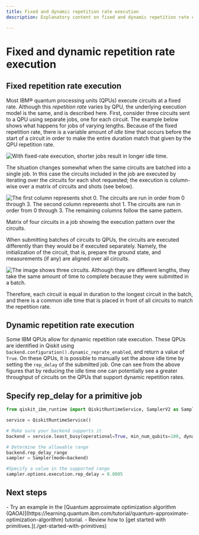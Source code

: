 ```yaml
---
title: Fixed and dynamic repetition rate execution
description: Explanatory content on fixed and dynamic repetition rate execution

---
```


# Fixed and dynamic repetition rate execution

## Fixed repetition rate execution

Most IBM&reg; quantum processing units (QPUs) execute circuits at a fixed rate. Although this *repetition rate* varies by QPU, the underlying execution model is the same, and is described here. First, consider three circuits sent to a QPU using separate jobs, one for each circuit. The example below shows what happens for jobs of varying lengths. Because of the fixed repetition rate, there is a variable amount of *idle time* that occurs before the start of a circuit in order to make the entire duration match that given by the QPU repetition rate.

![With fixed-rate execution, shorter jobs result in longer idle time.](/images/guides/repetition-rate-execution/fixed_single_circuit1.avif "Idle time versus job length")

The situation changes somewhat when the same circuits are batched into a single job. In this case the circuits included in the job are executed by iterating over the circuits for each shot requested; the execution is column-wise over a matrix of circuits and shots (see below).

![The first column represents shot 0.  The circuits are run in order from 0 through 3.  The second column represents shot 1.  The circuits are run in order from 0 through 3.  The remaining columns follow the same pattern. ](/images/guides/repetition-rate-execution/circuits_shots_matrix1.avif "Column-wise execution matrix")

Matrix of four circuits in a job showing the execution pattern over the circuits.

When submitting batches of circuits to QPUs, the circuits are executed differently than they would be if executed separately. Namely, the initialization of the circuit, that is, prepare the ground state, and measurements (if any) are aligned over all circuits.

![The image shows three circuits.  Although they are different lengths, they take the same amount of time to complete because they were submitted in a batch.](/images/guides/repetition-rate-execution/fixed_batch_circuit1.avif)

Therefore, each circuit is equal in duration to the longest circuit in the batch, and there is a common idle time that is placed in front of all circuits to match the repetition rate.

## Dynamic repetition rate execution

Some IBM QPUs allow for dynamic repetition rate execution. These QPUs are identified in Qiskit using `backend.configuration().dynamic_reprate_enabled`, and return a value of `True`. On these QPUs, it is possible to manually set the above idle time by setting the `rep_delay` of the submitted job. One can see from the above figures that by reducing the idle time one can potentially see a greater throughput of circuits on the QPUs that support dynamic repetition rates.

## Specify rep_delay for a primitive job

```python
from qiskit_ibm_runtime import QiskitRuntimeService, SamplerV2 as Sampler

service = QiskitRuntimeService()

# Make sure your backend supports it
backend = service.least_busy(operational=True, min_num_qubits=100, dynamic_reprate_enabled=True)

# Determine the allowable range
backend.rep_delay_range
sampler = Sampler(mode=backend)

#Specify a value in the supported range
sampler.options.execution.rep_delay = 0.0005
```

## Next steps

<Admonition type="tip" title="Recommendations">
  - Try an example in the [Quantum approximate optimization algorithm (QAOA)](https://learning.quantum.ibm.com/tutorial/quantum-approximate-optimization-algorithm) tutorial.
  - Review how to [get started with primitives.](./get-started-with-primitives)
</Admonition>